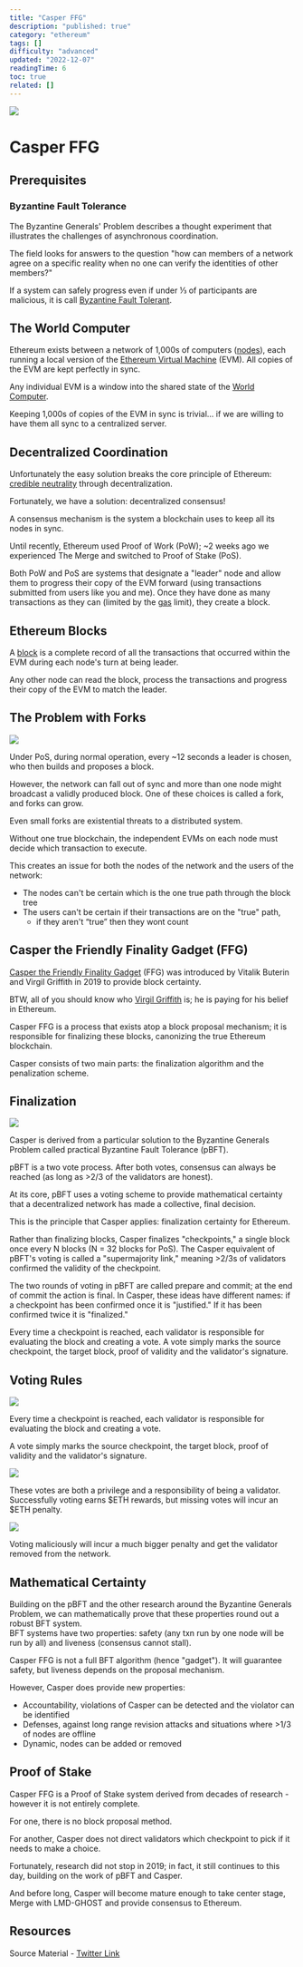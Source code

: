```yaml
---
title: "Casper FFG"
description: "published: true"
category: "ethereum"
tags: []
difficulty: "advanced"
updated: "2022-12-07"
readingTime: 6
toc: true
related: []
---
```


![](/images/casper-ffg-1.jpeg)

# Casper FFG

## Prerequisites

### Byzantine Fault Tolerance

The Byzantine Generals' Problem describes a thought experiment that illustrates the challenges of asynchronous coordination. 

The field looks for answers to the question "how can members of a network agree on a specific reality when no one can verify the identities of other members?"

If a system can safely progress even if under ⅓ of participants are malicious, it is call [Byzantine Fault Tolerant](/concepts/bft).

## The World Computer

Ethereum exists between a network of 1,000s of computers ([nodes](https://inevitableeth.com/home/ethereum/node)), each running a local version of the [Ethereum Virtual Machine](https://inevitableeth.com/home/ethereum/evm) (EVM). All copies of the EVM are kept perfectly in sync. 

Any individual EVM is a window into the shared state of the [World Computer](https://inevitableeth.com/home/ethereum/world-computer).

Keeping 1,000s of copies of the EVM in sync is trivial... if we are willing to have them all sync to a centralized server.

## Decentralized Coordination

Unfortunately the easy solution breaks the core principle of Ethereum: [credible neutrality](https://inevitableeth.com/home/concepts/credible-neutrality) through decentralization.

Fortunately, we have a solution: decentralized consensus! 

A consensus mechanism is the system a blockchain uses to keep all its nodes in sync. 

Until recently, Ethereum used Proof of Work (PoW); ~2 weeks ago we experienced The Merge and switched to Proof of Stake (PoS).

Both PoW and PoS are systems that designate a "leader" node and allow them to progress their copy of the EVM forward (using transactions submitted from users like you and me). Once they have done as many transactions as they can (limited by the [gas](https://inevitableeth.com/home/concepts/gas) limit), they create a block.

## Ethereum Blocks

A [block](https://inevitableeth.com/home/ethereum/block) is a complete record of all the transactions that occurred within the EVM during each node's turn at being leader. 

Any other node can read the block, process the transactions and progress their copy of the EVM to match the leader.

## The Problem with Forks

![](/images/casper-ffg-2.jpeg)

Under PoS, during normal operation, every ~12 seconds a leader is chosen, who then builds and proposes a block. 

However, the network can fall out of sync and more than one node might broadcast a validly produced block. One of these choices is called a fork, and forks can grow. 

Even small forks are existential threats to a distributed system. 

Without one true blockchain, the independent EVMs on each node must decide which transaction to execute.

This creates an issue for both the nodes of the network and the users of the network: 

*   The nodes can't be certain which is the one true path through the block tree
*   The users can't be certain if their transactions are on the "true" path,  
    *   if they aren't “true” then they wont count

## Casper the Friendly Finality Gadget (FFG)

[Casper the Friendly Finality Gadget](https://arxiv.org/pdf/1710.09437.pdf) (FFG) was introduced by Vitalik Buterin and Virgil Griffith in 2019 to provide block certainty.

BTW, all of you should know who [Virgil Griffith](https://en.wikipedia.org/wiki/Virgil_Griffith) is; he is paying for his belief in Ethereum.

Casper FFG is a process that exists atop a block proposal mechanism; it is responsible for finalizing these blocks, canonizing the true Ethereum blockchain.

Casper consists of two main parts: the finalization algorithm and the penalization scheme.

## Finalization

![](/images/casper-ffg-3.jpeg)

Casper is derived from a particular solution to the Byzantine Generals Problem called practical Byzantine Fault Tolerance (pBFT). 

pBFT is a two vote process. After both votes, consensus can always be reached (as long as >2/3 of the validators are honest).

At its core, pBFT uses a voting scheme to provide mathematical certainty that a decentralized network has made a collective, final decision.

This is the principle that Casper applies: finalization certainty for Ethereum.

Rather than finalizing blocks, Casper finalizes "checkpoints," a single block once every N blocks (N = 32 blocks for PoS). The Casper equivalent of pBFT's voting is called a "supermajority link," meaning >2/3s of validators confirmed the validity of the checkpoint.

The two rounds of voting in pBFT are called prepare and commit; at the end of commit the action is final. In Casper, these ideas have different names: if a checkpoint has been confirmed once it is "justified." If it has been confirmed twice it is "finalized."

  
Every time a checkpoint is reached, each validator is responsible for evaluating the block and creating a vote. A vote simply marks the source checkpoint, the target block, proof of validity and the validator's signature.

## Voting Rules

![](/images/casper-ffg-4.jpeg)

Every time a checkpoint is reached, each validator is responsible for evaluating the block and creating a vote. 

A vote simply marks the source checkpoint, the target block, proof of validity and the validator's signature.

![](/images/casper-ffg-6.png)

These votes are both a privilege and a responsibility of being a validator. Successfully voting earns $ETH rewards, but missing votes will incur an $ETH penalty. 

![](/images/casper-ffg-5.jpeg)

Voting maliciously will incur a much bigger penalty and get the validator removed from the network.

## Mathematical Certainty

Building on the pBFT and the other research around the Byzantine Generals Problem, we can mathematically prove that these properties round out a robust BFT system.   
BFT systems have two properties: safety (any txn run by one node will be run by all) and liveness (consensus cannot stall). 

Casper FFG is not a full BFT algorithm (hence "gadget"). It will guarantee safety, but liveness depends on the proposal mechanism.

However, Casper does provide new properties: 

*   Accountability, violations of Casper can be detected and the violator can be identified 
*   Defenses, against long range revision attacks and situations where >1/3 of nodes are offline 
*   Dynamic, nodes can be added or removed

## Proof of Stake

Casper FFG is a Proof of Stake system derived from decades of research - however it is not entirely complete. 

For one, there is no block proposal method. 

For another, Casper does not direct validators which checkpoint to pick if it needs to make a choice.

Fortunately, research did not stop in 2019; in fact, it still continues to this day, building on the work of pBFT and Casper. 

And before long, Casper will become mature enough to take center stage, Merge with LMD-GHOST and provide consensus to Ethereum.

## Resources

Source Material - [Twitter Link](https://twitter.com/logarithmicrex/status/1576721911265996800)

